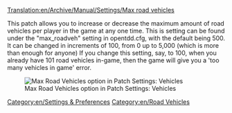 [[Translation:en/Archive/Manual/Settings/Max road vehicles]]


This patch allows you to increase or decrease the maximum amount of road vehicles per player in the game at any one time. This is setting can be found under the "max_roadveh" setting in opentdd.cfg, with the default being 500. It can be changed in increments of 100, from 0 up to 5,000 (which is more than enough for anyone) If you change this setting, say, to 100, when you already have 101 road vehicles in-game, then the game will give you a 'too many vehicles in game' error. 

[[File:en/Maxvehiclesroadvehicles.png|frame|Max Road Vehicles option in Patch Settings: Vehicles]]

[[Category:en/Settings & Preferences]]
[[Category:en/Road Vehicles]]